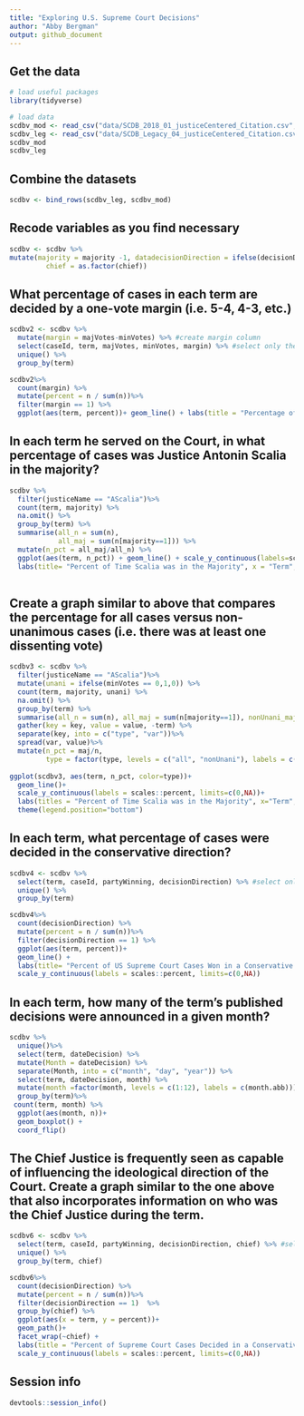 ```yaml
---
title: "Exploring U.S. Supreme Court Decisions"
author: "Abby Bergman"
output: github_document
---
```


## Get the data

```r
# load useful packages
library(tidyverse)

# load data
scdbv_mod <- read_csv("data/SCDB_2018_01_justiceCentered_Citation.csv", guess_max = 100000)
scdbv_leg <- read_csv("data/SCDB_Legacy_04_justiceCentered_Citation.csv", guess_max = 100000)
scdbv_mod
scdbv_leg
```

## Combine the datasets

```r
scdbv <- bind_rows(scdbv_leg, scdbv_mod)

```

## Recode variables as you find necessary

```r
scdbv <- scdbv %>%
mutate(majority = majority -1, datadecisionDirection = ifelse(decisionDirection == 3, NA, decisionDirection -1), justiceName = as.factor(justiceName),
         chief = as.factor(chief))
```

## What percentage of cases in each term are decided by a one-vote margin (i.e. 5-4, 4-3, etc.)

```r

scdbv2 <- scdbv %>%
  mutate(margin = majVotes-minVotes) %>% #create margin column
  select(caseId, term, majVotes, minVotes, margin) %>% #select only the terms I want
  unique() %>%
  group_by(term)

scdbv2%>%
  count(margin) %>% 
  mutate(percent = n / sum(n))%>%
  filter(margin == 1) %>%
  ggplot(aes(term, percent))+ geom_line() + labs(title = "Percentage of Votes with a One Vote Margon", x = "Term", y = "Percentage") + scale_y_continuous(labels = scales::percent)

```

## In each term he served on the Court, in what percentage of cases was Justice Antonin Scalia in the majority?

```r
  
scdbv %>%
  filter(justiceName == "AScalia")%>%
  count(term, majority) %>%
  na.omit() %>%
  group_by(term) %>%
  summarise(all_n = sum(n), 
            all_maj = sum(n[majority==1])) %>%
  mutate(n_pct = all_maj/all_n) %>%
  ggplot(aes(term, n_pct)) + geom_line() + scale_y_continuous(labels=scales::percent, limits=c(0,NA)) +
  labs(title= "Percent of Time Scalia was in the Majority", x = "Term", y= "Percent of Total Decisions")
  

```

## Create a graph similar to above that compares the percentage for all cases versus non-unanimous cases (i.e. there was at least one dissenting vote)

```r
scdbv3 <- scdbv %>%
  filter(justiceName == "AScalia")%>%
  mutate(unani = ifelse(minVotes == 0,1,0)) %>%
  count(term, majority, unani) %>%
  na.omit() %>%
  group_by(term) %>%
  summarise(all_n = sum(n), all_maj = sum(n[majority==1]), nonUnani_maj = sum(n[majority==1 & unani==0 ]), nonUnani_n = sum(n[unani==0])) %>%
  gather(key = key, value = value, -term) %>%
  separate(key, into = c("type", "var"))%>%
  spread(var, value)%>%
  mutate(n_pct = maj/n, 
         type = factor(type, levels = c("all", "nonUnani"), labels = c("All Decisions", "Non-Unanimous Decisions")))
  
ggplot(scdbv3, aes(term, n_pct, color=type))+
  geom_line()+
  scale_y_continuous(labels = scales::percent, limits=c(0,NA))+ 
  labs(titles = "Percent of Time Scalia was in the Majority", x="Term", y = "Percent of Total Decisions") + 
  theme(legend.position="bottom")

```

## In each term, what percentage of cases were decided in the conservative direction?

```r
scdbv4 <- scdbv %>%
  select(term, caseId, partyWinning, decisionDirection) %>% #select only the terms I want
  unique() %>%
  group_by(term)

scdbv4%>%
  count(decisionDirection) %>% 
  mutate(percent = n / sum(n))%>%
  filter(decisionDirection == 1) %>%
  ggplot(aes(term, percent))+ 
  geom_line() + 
  labs(title= "Percent of US Supreme Court Cases Won in a Conservative Direction", x = "Term", y = "Percent of Cases") +
  scale_y_continuous(labels = scales::percent, limits=c(0,NA))
```

## In each term, how many of the term's published decisions were announced in a given month?

```r

scdbv %>%
  unique()%>%
  select(term, dateDecision) %>%
  mutate(Month = dateDecision) %>%
  separate(Month, into = c("month", "day", "year")) %>%
  select(term, dateDecision, month) %>%
  mutate(month =factor(month, levels = c(1:12), labels = c(month.abb)))%>%
  group_by(term)%>%
 count(term, month) %>%
  ggplot(aes(month, n))+ 
  geom_boxplot() +
  coord_flip() 

```

## The Chief Justice is frequently seen as capable of influencing the ideological direction of the Court. Create a graph similar to the one above that also incorporates information on who was the Chief Justice during the term.

```r
scdbv6 <- scdbv %>%
  select(term, caseId, partyWinning, decisionDirection, chief) %>% #select only the terms I want
  unique() %>%
  group_by(term, chief)

scdbv6%>%
  count(decisionDirection) %>% 
  mutate(percent = n / sum(n))%>%
  filter(decisionDirection == 1)  %>%
  group_by(chief) %>%
  ggplot(aes(x = term, y = percent))+
  geom_path()+ 
  facet_wrap(~chief) + 
  labs(title = "Percent of Supreme Court Cases Decided in a Conservative Direction", subtitle = "Showing Chief Justice for a Given Term", y = "Percent of Cases", x = "Term") +
  scale_y_continuous(labels = scales::percent, limits=c(0,NA)) 

```

## Session info

```r
devtools::session_info()
```


